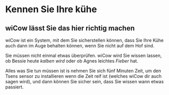 # Kennen Sie Ihre kühe

## wiCow lässt Sie das hier richtig machen

wiCow ist ein System, mit dem Sie sicherstellen können, 
dass Sie Ihre Kühe auch dann im Auge behalten können, 
wenn Sie nicht auf dem Hof sind.

Sie müssen nicht einmal etwas überprüfen. wiCow wird Sie wissen lassen, 
ob Bessie heute *kalben wird* oder ob Agnes leichtes *Fieber* hat.

Alles was Sie tun müssen ist is nehmen Sie sich fünf Minuten Zeit, 
um den Tsens sensor zu installieren wenn die Zeit reif ist 
(welches wiCow dir auch sagen wird), und dann können Sie sicher sein, 
dass Sie wissen wann etwas passiert.
    
